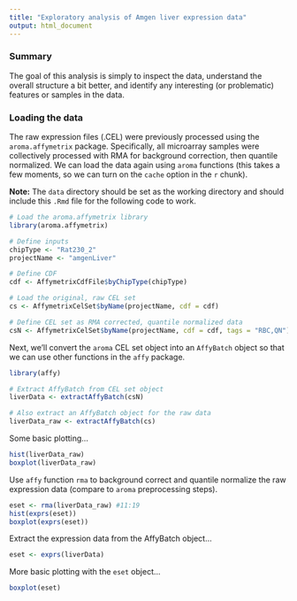 ```yaml
---
title: "Exploratory analysis of Amgen liver expression data"
output: html_document
---
```


### Summary

The goal of this analysis is simply to inspect the data, understand the overall
structure a bit better, and identify any interesting (or problematic) features
or samples in the data.

### Loading the data

The raw expression files (.CEL) were previously processed using the
`aroma.affymetrix` package. Specifically, all microarray samples were 
collectively processed with RMA for background correction, then quantile 
normalized. We can load the data again using `aroma` functions (this takes a
few moments, so we can turn on the `cache` option in the `r` chunk). 

**Note:** The `data` directory should be set as the working directory and
should include this `.Rmd` file for the following code to work.

```r
# Load the aroma.affymetrix library
library(aroma.affymetrix)

# Define inputs
chipType <- "Rat230_2"
projectName <- "amgenLiver"

# Define CDF
cdf <- AffymetrixCdfFile$byChipType(chipType)

# Load the original, raw CEL set
cs <- AffymetrixCelSet$byName(projectName, cdf = cdf)

# Define CEL set as RMA corrected, quantile normalized data
csN <- AffymetrixCelSet$byName(projectName, cdf = cdf, tags = "RBC,QN")
```

Next, we'll convert the `aroma` CEL set object into an `AffyBatch` object so
that we can use other functions in the `affy` package.

```r
library(affy)

# Extract AffyBatch from CEL set object
liverData <- extractAffyBatch(csN)

# Also extract an AffyBatch object for the raw data
liverData_raw <- extractAffyBatch(cs)

```

Some basic plotting...

```r
hist(liverData_raw)
boxplot(liverData_raw)
```

Use `affy` function `rma` to background correct and quantile normalize the raw
expression data (compare to `aroma` preprocessing steps).

```r
eset <- rma(liverData_raw) #11:19
hist(exprs(eset))
boxplot(exprs(eset))
```

Extract the expression data from the AffyBatch object...

```r
eset <- exprs(liverData)
```

More basic plotting with the `eset` object...

```r
boxplot(eset)
```
